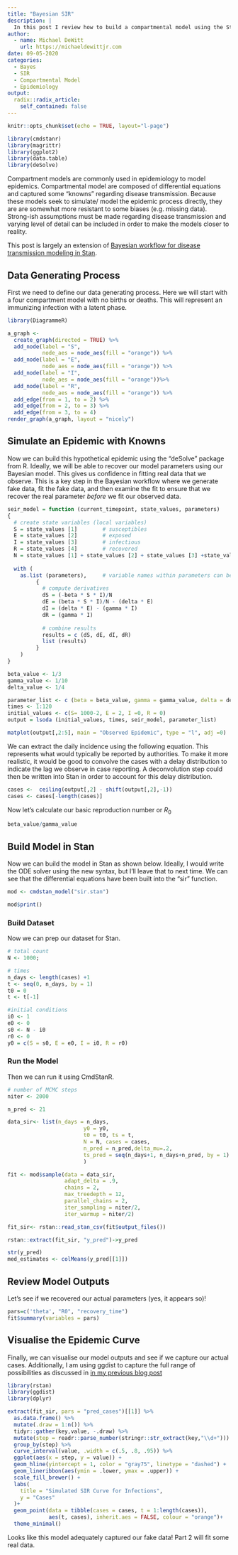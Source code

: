 ```yaml
---
title: "Bayesian SIR"
description: |
  In this post I review how to build a compartmental model using the Stan probabilistic computing language. This is based largely by the case study, [Bayesian workflow for disease transmission modeling in Stan](https://mc-stan.org/users/documentation/case-studies/boarding_school_case_study.html) which has been expanded to include a second compartment for exposed individuals as well as utilise case incidence data rather than prevalence.
author:
  - name: Michael DeWitt
    url: https://michaeldewittjr.com
date: 09-05-2020
categories:
  - Bayes
  - SIR
  - Compartmental Model
  - Epidemiology
output:
  radix::radix_article:
    self_contained: false
---
```


```r
knitr::opts_chunk$set(echo = TRUE, layout="l-page")
```

```r
library(cmdstanr)
library(magrittr)
library(ggplot2)
library(data.table)
library(deSolve)
```

Compartment models are commonly used in epidemiology to model epidemics. 
Compartmental model are composed of differential equations and captured some "knowns" regarding disease transmission.
Because these models seek to simulate/ model the epidemic process directly, they are are somewhat more resistant to some biases (e.g. missing data).
Strong-ish assumptions must be made regarding disease transmission and varying level of detail can be included in order to make the models closer to reality.

This post is largely an extension of [Bayesian workflow for disease transmission modeling in Stan](https://mc-stan.org/users/documentation/case-studies/boarding_school_case_study.html).

## Data Generating Process

First we need to define our data generating process. 
Here we will start with a four compartment model with no births or deaths.
This will represent an immunizing infection with a latent phase.

```r
library(DiagrammeR)

a_graph <-
  create_graph(directed = TRUE) %>%
  add_node(label = "S", 
           node_aes = node_aes(fill = "orange")) %>% 
  add_node(label = "E",
           node_aes = node_aes(fill = "orange")) %>%
  add_node(label = "I",
           node_aes = node_aes(fill = "orange"))%>%
  add_node(label = "R",
           node_aes = node_aes(fill = "orange")) %>%
  add_edge(from = 1, to = 2) %>% 
  add_edge(from = 2, to = 3) %>% 
  add_edge(from = 3, to = 4)
render_graph(a_graph, layout = "nicely")
```

## Simulate an Epidemic with Knowns

Now we can build this hypothetical epidemic using the "deSolve" package from R.
Ideally, we will be able to recover our model parameters using our Bayesian model.
This gives us confidence in fitting real data that we observe.
This is a key step in the Bayesian workflow where we generate fake data, fit the fake data, and then examine the fit to ensure that we recover the real parameter _before_ we fit our observed data.

```r
seir_model = function (current_timepoint, state_values, parameters)
{
  # create state variables (local variables)
  S = state_values [1]        # susceptibles
  E = state_values [2]        # exposed
  I = state_values [3]        # infectious
  R = state_values [4]        # recovered
  N = state_values [1] + state_values [2] + state_values [3] +state_values [4]
  
  with ( 
    as.list (parameters),     # variable names within parameters can be used 
         {
           # compute derivatives
           dS = (-beta * S * I)/N
           dE = (beta * S * I)/N - (delta * E)
           dI = (delta * E) - (gamma * I)
           dR = (gamma * I)
           
           # combine results
           results = c (dS, dE, dI, dR)
           list (results)
         }
    )
}

beta_value <- 1/3
gamma_value <- 1/10
delta_value <- 1/4

parameter_list <- c (beta = beta_value, gamma = gamma_value, delta = delta_value)
times <- 1:120
initial_values <- c(S= 1000-2, E = 2, I =0, R = 0)
output = lsoda (initial_values, times, seir_model, parameter_list)

matplot(output[,2:5], main = "Observed Epidemic", type = "l", adj =0)
```

We can extract the daily incidence using the following equation.
This represents what would typically be reported by authorities.
To make it more realistic, it would be good to convolve the cases with a delay distribution to indicate the lag we observe in case reporting.
A deconvolution step could then be written into Stan in order to account for this delay distribution.

```r
cases <-  ceiling(output[,2] - shift(output[,2],-1))
cases <- cases[-length(cases)]
```

Now let's calculate our basic reproduction number or $R_0$

```r
beta_value/gamma_value
```

## Build Model in Stan

Now we can build the model in Stan as shown below.
Ideally, I would write the ODE solver using the new syntax, but I'll leave that to next time.
We can see that the differential equations have been built into the "sir" function.

```r
mod <- cmdstan_model("sir.stan")

mod$print()
```

### Build Dataset

Now we can prep our dataset for Stan.

```r
# total count
N <- 1000;

# times
n_days <- length(cases) +1
t <- seq(0, n_days, by = 1)
t0 = 0
t <- t[-1]

#initial conditions
i0 <- 1
e0 <- 0
s0 <- N - i0
r0 <- 0
y0 = c(S = s0, E = e0, I = i0, R = r0)
```

### Run the Model

Then we can run it using CmdStanR.

```r
# number of MCMC steps
niter <- 2000

n_pred <- 21

data_sir<- list(n_days = n_days, 
                        y0 = y0,
                        t0 = t0, ts = t, 
                        N = N, cases = cases,
                        n_pred = n_pred,delta_mu=.2,
                        ts_pred = seq(n_days+1, n_days+n_pred, by = 1)
                        )

fit <- mod$sample(data = data_sir,
                  adapt_delta = .9,
                  chains = 2, 
                  max_treedepth = 12,
                  parallel_chains = 2,
                  iter_sampling = niter/2,
                  iter_warmup = niter/2)

fit_sir<- rstan::read_stan_csv(fit$output_files())

rstan::extract(fit_sir, "y_pred")->y_pred

str(y_pred)
med_estimates <- colMeans(y_pred[[1]])
```

## Review Model Outputs

Let's see if we recovered our actual parameters (yes, it appears so)!

```r
pars=c('theta', "R0", "recovery_time")
fit$summary(variables = pars)
```

## Visualise the Epidemic Curve

Finally, we can visualise our model outputs and see if we capture our actual cases. 
Additionally, I am using ggdist to capture the full range of possibilities as discussed in [in my previous blog post](https://michaeldewittjr.com/dewitt_blog/posts/2020-08-09-ggdist-and-epidemic-curves/.)

```r
library(rstan)
library(ggdist)
library(dplyr)

extract(fit_sir, pars = "pred_cases")[[1]] %>%
  as.data.frame() %>%
  mutate(.draw = 1:n()) %>%
  tidyr::gather(key,value, -.draw) %>%
  mutate(step = readr::parse_number(stringr::str_extract(key,"\\d+"))) %>%
  group_by(step) %>%
  curve_interval(value, .width = c(.5, .8, .95)) %>%
  ggplot(aes(x = step, y = value)) +
  geom_hline(yintercept = 1, color = "gray75", linetype = "dashed") +
  geom_lineribbon(aes(ymin = .lower, ymax = .upper)) +
  scale_fill_brewer() +
  labs(
    title = "Simulated SIR Curve for Infections",
    y = "Cases"
  )+
  geom_point(data = tibble(cases = cases, t = 1:length(cases)),
             aes(t, cases), inherit.aes = FALSE, colour = "orange")+
  theme_minimal()
```

Looks like this model adequately captured our fake data!
Part 2 will fit some real data.